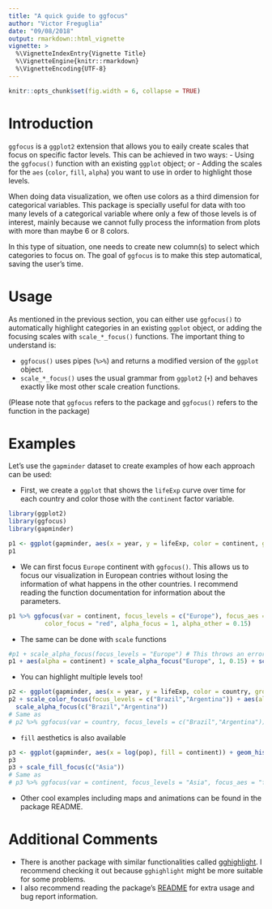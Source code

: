 ```yaml
---
title: "A quick guide to ggfocus"
author: "Victor Freguglia"
date: "09/08/2018"
output: rmarkdown::html_vignette
vignette: >
  %\VignetteIndexEntry{Vignette Title}
  %\VignetteEngine{knitr::rmarkdown}
  %\VignetteEncoding{UTF-8}
---
```


```r
knitr::opts_chunk$set(fig.width = 6, collapse = TRUE)
```

# Introduction

`ggfocus` is a `ggplot2` extension that allows you to eaily create scales that focus on specific factor levels. This can be achieved in two ways:
 - Using the `ggfocus()` function with an existing `ggplot` object; or
 - Adding the scales for the `aes` (`color`, `fill`, `alpha`) you want to use in order to highlight those levels.
 
 When doing data visualization, we often use colors as a third dimension for categorical variables. This package is specially useful for data with too many levels of a categorical variable where only a few of those levels is of interest, mainly because we cannot fully process the information from plots with more than maybe 6 or 8 colors.
 
 In this type of situation, one needs to create new column(s) to select which categories to focus on. The goal of `ggfocus` is to make this step automatical, saving the user's time. 
 
# Usage
 
 As mentioned in the previous section, you can either use `ggfocus()` to automatically highlight categories in an existing `ggplot` object, or adding the focusing scales with `scale_*_focus()` functions. The important thing to understand is: 

 - `ggfocus()` uses pipes (`%>%`) and returns a modified version of the `ggplot` object.
 - `scale_*_focus()` uses the usual grammar from `ggplot2` (`+`) and behaves exactly like most other scale creation functions.
 
(Please note that `ggfocus` refers to the package and `ggfocus()` refers to the function in the package)
  
# Examples

Let's use the `gapminder` dataset  to create examples of how each approach can be used: 

 - First, we create a `ggplot` that shows the `lifeExp` curve over time for each country and color those with the `continent` factor variable.

```r
library(ggplot2)
library(ggfocus)
library(gapminder)

p1 <- ggplot(gapminder, aes(x = year, y = lifeExp, color = continent, group = country)) + geom_line()
p1
```

 - We can first focus `Europe` continent with `ggfocus()`. This allows us to focus our visualization in European contries without losing the information of what happens in the other countries. I recommend reading the function documentation for information about the parameters.

```r
p1 %>% ggfocus(var = continent, focus_levels = c("Europe"), focus_aes = c("color","alpha"),
          color_focus = "red", alpha_focus = 1, alpha_other = 0.15)
```

- The same can be done with `scale` functions

```r
#p1 + scale_alpha_focus(focus_levels = "Europe") # This throws an error because alpha isn't mapped by any variable.
p1 + aes(alpha = continent) + scale_alpha_focus("Europe", 1, 0.15) + scale_color_focus("Europe")
```

 - You can highlight multiple levels too!
 
```r
p2 <- ggplot(gapminder, aes(x = year, y = lifeExp, color = country, group = country)) + geom_line()
p2 + scale_color_focus(focus_levels = c("Brazil","Argentina")) + aes(alpha = country) +
  scale_alpha_focus(c("Brazil","Argentina"))
# Same as 
# p2 %>% ggfocus(var = country, focus_levels = c("Brazil","Argentina"))
```

 - `fill` aesthetics is also available
 
```r
p3 <- ggplot(gapminder, aes(x = log(pop), fill = continent)) + geom_histogram()
p3
p3 + scale_fill_focus(c("Asia"))
# Same as
# p3 %>% ggfocus(var = continent, focus_levels = "Asia", focus_aes = "fill", color_other = "gray")
```
 
 - Other cool examples including maps and animations can be found in the package README.

# Additional Comments

  - There is another package with similar functionalities called [gghighlight](https://github.com/yutannihilation/gghighlight). I recommend checking it out because `gghighlight` might be more suitable for some problems.
  - I also recommend reading the package's [README](https://github.com/Freguglia/ggfocus) for extra usage and bug report information.
